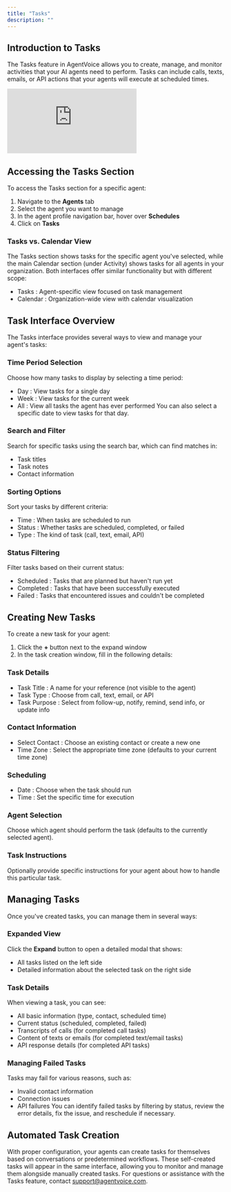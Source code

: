 ```yaml
---
title: "Tasks"
description: ""
---
```


## Introduction to Tasks
The Tasks feature in AgentVoice allows you to create, manage, and monitor activities that your AI agents need to perform. Tasks can include calls, texts, emails, or API actions that your agents will execute at scheduled times.

<iframe
  className="w-full aspect-video rounded-xl"
  src="https://www.youtube.com/embed/zn5qnYVolJA"
  title="YouTube video player"
  frameBorder="0"
  allow="accelerometer; autoplay; clipboard-write; encrypted-media; gyroscope; picture-in-picture"
  allowFullScreen
></iframe>

## Accessing the Tasks Section
To access the Tasks section for a specific agent:
1. Navigate to the **Agents** tab
2. Select the agent you want to manage
3. In the agent profile navigation bar, hover over **Schedules**
4. Click on **Tasks**
### Tasks vs. Calendar View
The Tasks section shows tasks for the specific agent you've selected, while the main Calendar section (under Activity) shows tasks for all agents in your organization. Both interfaces offer similar functionality but with different scope:
- Tasks : Agent-specific view focused on task management
- Calendar : Organization-wide view with calendar visualization
## Task Interface Overview
The Tasks interface provides several ways to view and manage your agent's tasks:
### Time Period Selection
Choose how many tasks to display by selecting a time period:
- Day : View tasks for a single day
- Week : View tasks for the current week
- All : View all tasks the agent has ever performed
You can also select a specific date to view tasks for that day.
### Search and Filter
Search for specific tasks using the search bar, which can find matches in:
- Task titles
- Task notes
- Contact information
### Sorting Options
Sort your tasks by different criteria:
- Time : When tasks are scheduled to run
- Status : Whether tasks are scheduled, completed, or failed
- Type : The kind of task (call, text, email, API)
### Status Filtering
Filter tasks based on their current status:
- Scheduled : Tasks that are planned but haven't run yet
- Completed : Tasks that have been successfully executed
- Failed : Tasks that encountered issues and couldn't be completed
## Creating New Tasks
To create a new task for your agent:
1. Click the **+** button next to the expand window
2. In the task creation window, fill in the following details:
### Task Details
- Task Title : A name for your reference (not visible to the agent)
- Task Type : Choose from call, text, email, or API
- Task Purpose : Select from follow-up, notify, remind, send info, or update info
### Contact Information
- Select Contact : Choose an existing contact or create a new one
- Time Zone : Select the appropriate time zone (defaults to your current time zone)
### Scheduling
- Date : Choose when the task should run
- Time : Set the specific time for execution
### Agent Selection
Choose which agent should perform the task (defaults to the currently selected agent).
### Task Instructions
Optionally provide specific instructions for your agent about how to handle this particular task.
## Managing Tasks
Once you've created tasks, you can manage them in several ways:
### Expanded View
Click the **Expand** button to open a detailed modal that shows:
- All tasks listed on the left side
- Detailed information about the selected task on the right side
### Task Details
When viewing a task, you can see:
- All basic information (type, contact, scheduled time)
- Current status (scheduled, completed, failed)
- Transcripts of calls (for completed call tasks)
- Content of texts or emails (for completed text/email tasks)
- API response details (for completed API tasks)
### Managing Failed Tasks
Tasks may fail for various reasons, such as:
- Invalid contact information
- Connection issues
- API failures
You can identify failed tasks by filtering by status, review the error details, fix the issue, and reschedule if necessary.
## Automated Task Creation
With proper configuration, your agents can create tasks for themselves based on conversations or predetermined workflows. These self-created tasks will appear in the same interface, allowing you to monitor and manage them alongside manually created tasks.
For questions or assistance with the Tasks feature, contact support@agentvoice.com.